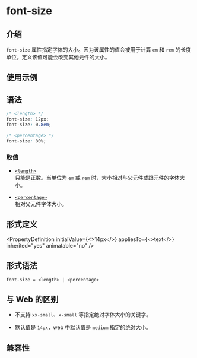 # font-size

## 介绍

`font-size` 属性指定字体的大小。因为该属性的值会被用于计算 `em` 和 `rem` 的长度单位。定义该值可能会改变其他元件的大小。

## 使用示例


<Go
  example="css-api"
  defaultFile="src/font-size/App.tsx"
  img="/assets/doc/css/font-size.jpg"
  entry="src/font-size"
  defaultEntryFile="dist/font-size.lynx.bundle"
/>

## 语法

```css
/* <length> */
font-size: 12px;
font-size: 0.8em;

/* <percentage> */
font-size: 80%;
```

### 取值

- [`<length>`](api/css/data-type/length.mdx) <br/>
  只能是正数。当单位为 `em` 或 `rem` 时，大小相对与父元件或跟元件的字体大小。

- [`<percentage>`](api/css/data-type/percentage.mdx) <br/>
  相对父元件字体大小。

## 形式定义


<PropertyDefinition
  initialValue={<>14px</>}
  appliesTo={<>text</>}
  inherited="yes"
  animatable="no"
/>

## 形式语法

```
font-size = <length> | <percentage>
```

## 与 Web 的区别

- 不支持 `xx-small`、`x-small` 等指定绝对字体大小的关键字。

- 默认值是 `14px`，web 中默认值是 `medium` 指定的绝对大小。

## 兼容性


<LegacyCompatTable metadata="css/properties/font-size" />
